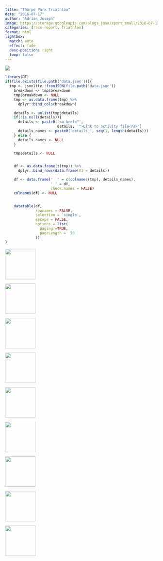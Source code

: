 ```yaml
---
title: "Thorpe Park Triathlon"
date: "2016-07-17"
author: "Adrian Joseph"
image: https://storage.googleapis.com/blogs_josa/sport_small/2016-07-17_THORPE_PARK_TRIATHLON/img/00.png
categories: [race report, triathlon]
format: html
lightbox:
  match: auto
  effect: fade
  desc-position: right
  loop: false
---
```


![](https://storage.googleapis.com/blogs_josa/sport_small/2016-07-17_THORPE_PARK_TRIATHLON/img/00.png)

```r
library(DT)
if(file.exists(file.path('data.json'))){
  tmp <- jsonlite::fromJSON(file.path('data.json'))
    breakdown <- tmp$breakdown
    tmp$breakdown <- NULL
    tmp <- as.data.frame(tmp) %>%
      dplyr::bind_cols(breakdown)

    details <- unlist(tmp$details)
    if(!is.null(details)){
      details <- paste0('<a href="',
                        details, '">Link to activity file</a>')
      details_names <- paste0('details_', seq(1, length(details)))
    } else {
      details_names <- NULL
    }

    tmp$details <- NULL


    df <- as.data.frame(t(tmp)) %>%
      dplyr::bind_rows(data.frame(V1 = details))

    df <- data.frame('  ' = c(colnames(tmp), details_names),
                     ' ' = df,
                     check.names = FALSE)
    colnames(df) <- NULL


    datatable(df,
              rownames = FALSE,
              selection = 'single',
              escape = FALSE,
              options = list(
                paging =TRUE,
                pageLength =  20
              ))
}
```





::: {layout-ncol=4}
![](https://storage.googleapis.com/blogs_josa/sport_small/2016-07-17_THORPE_PARK_TRIATHLON/img/00.png){ width="100" group="hi" }

![](https://storage.googleapis.com/blogs_josa/sport_small/2016-07-17_THORPE_PARK_TRIATHLON/img/01.png){ width="100" group="hi" }

![](https://storage.googleapis.com/blogs_josa/sport_small/2016-07-17_THORPE_PARK_TRIATHLON/img/02.jpg){ width="100" group="hi" }

![](https://storage.googleapis.com/blogs_josa/sport_small/2016-07-17_THORPE_PARK_TRIATHLON/img/02a.jpg){ width="100" group="hi" }

![](https://storage.googleapis.com/blogs_josa/sport_small/2016-07-17_THORPE_PARK_TRIATHLON/img/03.jpg){ width="100" group="hi" }

![](https://storage.googleapis.com/blogs_josa/sport_small/2016-07-17_THORPE_PARK_TRIATHLON/img/06.jpg){ width="100" group="hi" }

![](https://storage.googleapis.com/blogs_josa/sport_small/2016-07-17_THORPE_PARK_TRIATHLON/img/07.jpg){ width="100" group="hi" }

![](https://storage.googleapis.com/blogs_josa/sport_small/2016-07-17_THORPE_PARK_TRIATHLON/img/10.jpg){ width="100" group="hi" }

![](https://storage.googleapis.com/blogs_josa/sport_small/2016-07-17_THORPE_PARK_TRIATHLON/img/11.jpg){ width="100" group="hi" }


:::
